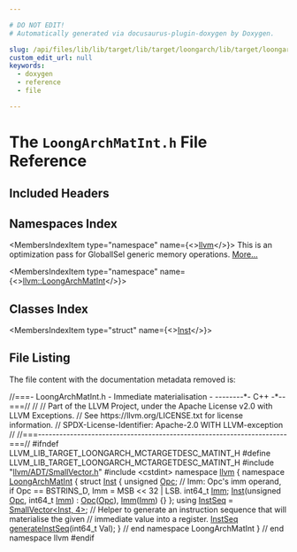 ```yaml
---

# DO NOT EDIT!
# Automatically generated via docusaurus-plugin-doxygen by Doxygen.

slug: /api/files/lib/lib/target/lib/target/loongarch/lib/target/loongarch/mctargetdesc/loongarchmatint-h
custom_edit_url: null
keywords:
  - doxygen
  - reference
  - file

---
```





# The `LoongArchMatInt.h` File Reference

<DoxygenPage pluginConfig={pluginConfig}>



## Included Headers

<IncludesList>
<IncludesListItem
  filePath="llvm/ADT/SmallVector.h"
  permalink="/docs/api/files/include/include/llvm/include/llvm/adt/smallvector-h"
  isLocal="true" />
<IncludesListItem
  filePath="cstdint"
  permalink=""
  isLocal="false" />
</IncludesList>

## Namespaces Index

<MembersIndex>

<MembersIndexItem
  type="namespace"
  name={<><a href="/docs/api/namespaces/llvm">llvm</a></>}>
This is an optimization pass for GlobalISel generic memory operations. <a href="/docs/api/namespaces/llvm/#details">More...</a>
</MembersIndexItem>

<MembersIndexItem
  type="namespace"
  name={<><a href="/docs/api/namespaces/llvm/loongarchmatint">llvm::LoongArchMatInt</a></>}>
</MembersIndexItem>

</MembersIndex>

## Classes Index

<MembersIndex>

<MembersIndexItem
  type="struct"
  name={<><a href="/docs/api/structs/llvm/loongarchmatint/inst">Inst</a></>}>
</MembersIndexItem>

</MembersIndex>


## File Listing

The file content with the documentation metadata removed is:

<ProgramListing>

<Link id="l00001" /><CodeLine lineNumber="1"><Highlight kind="comment">//===- LoongArchMatInt.h - Immediate materialisation -  --------&#42;- C++ -&#42;--===//</Highlight><Highlight kind="normal"></Highlight></CodeLine>
<Link id="l00002" /><CodeLine lineNumber="2"><Highlight kind="normal"></Highlight><Highlight kind="comment">//</Highlight><Highlight kind="normal"></Highlight></CodeLine>
<Link id="l00003" /><CodeLine lineNumber="3"><Highlight kind="normal"></Highlight><Highlight kind="comment">// Part of the LLVM Project, under the Apache License v2.0 with LLVM Exceptions.</Highlight><Highlight kind="normal"></Highlight></CodeLine>
<Link id="l00004" /><CodeLine lineNumber="4"><Highlight kind="normal"></Highlight><Highlight kind="comment">// See https://llvm.org/LICENSE.txt for license information.</Highlight><Highlight kind="normal"></Highlight></CodeLine>
<Link id="l00005" /><CodeLine lineNumber="5"><Highlight kind="normal"></Highlight><Highlight kind="comment">// SPDX-License-Identifier: Apache-2.0 WITH LLVM-exception</Highlight><Highlight kind="normal"></Highlight></CodeLine>
<Link id="l00006" /><CodeLine lineNumber="6"><Highlight kind="normal"></Highlight><Highlight kind="comment">//</Highlight><Highlight kind="normal"></Highlight></CodeLine>
<Link id="l00007" /><CodeLine lineNumber="7"><Highlight kind="normal"></Highlight><Highlight kind="comment">//===----------------------------------------------------------------------===//</Highlight><Highlight kind="normal"></Highlight></CodeLine>
<Link id="l00008" /><CodeLine lineNumber="8"><Highlight kind="normal"></Highlight></CodeLine>
<Link id="l00009" /><CodeLine lineNumber="9"><Highlight kind="normal"></Highlight><Highlight kind="preprocessor">#ifndef LLVM&#95;LIB&#95;TARGET&#95;LOONGARCH&#95;MCTARGETDESC&#95;MATINT&#95;H</Highlight><Highlight kind="normal"></Highlight></CodeLine>
<Link id="l00010" /><CodeLine lineNumber="10"><Highlight kind="normal"></Highlight><Highlight kind="preprocessor">#define LLVM&#95;LIB&#95;TARGET&#95;LOONGARCH&#95;MCTARGETDESC&#95;MATINT&#95;H</Highlight><Highlight kind="normal"></Highlight></CodeLine>
<Link id="l00011" /><CodeLine lineNumber="11"><Highlight kind="normal"></Highlight></CodeLine>
<Link id="l00012" /><CodeLine lineNumber="12"><Highlight kind="normal"></Highlight><Highlight kind="preprocessor">#include &quot;<a href="/docs/api/files/include/include/llvm/include/llvm/adt/smallvector-h">llvm/ADT/SmallVector.h</a>&quot;</Highlight><Highlight kind="normal"></Highlight></CodeLine>
<Link id="l00013" /><CodeLine lineNumber="13"><Highlight kind="normal"></Highlight><Highlight kind="preprocessor">#include &lt;cstdint&gt;</Highlight><Highlight kind="normal"></Highlight></CodeLine>
<Link id="l00014" /><CodeLine lineNumber="14"><Highlight kind="normal"></Highlight></CodeLine>
<Link id="l00015" /><CodeLine lineNumber="15"><Highlight kind="normal"></Highlight><Highlight kind="keyword">namespace </Highlight><Highlight kind="normal"><a href="/docs/api/namespaces/llvm">llvm</a> &#123;</Highlight></CodeLine>
<Link id="l00016" /><CodeLine lineNumber="16" lineLink="/docs/api/namespaces/llvm/loongarchmatint"><Highlight kind="normal"></Highlight><Highlight kind="keyword">namespace </Highlight><Highlight kind="normal"><a href="/docs/api/namespaces/llvm/loongarchmatint">LoongArchMatInt</a> &#123;</Highlight></CodeLine>
<Link id="l00017" /><CodeLine lineNumber="17" lineLink="/docs/api/structs/llvm/loongarchmatint/inst"><Highlight kind="normal"></Highlight><Highlight kind="keyword">struct </Highlight><Highlight kind="normal"><a href="/docs/api/structs/llvm/loongarchmatint/inst/#aed6275dbec4ecbcb7e0a5bb8900691b6">Inst</a> &#123;</Highlight></CodeLine>
<Link id="l00018" /><CodeLine lineNumber="18" lineLink="/docs/api/structs/llvm/loongarchmatint/inst/#a40f1a8f6570f017760f3b1f284d9f0bb"><Highlight kind="normal">  </Highlight><Highlight kind="keywordtype">unsigned</Highlight><Highlight kind="normal"> <a href="/docs/api/structs/llvm/loongarchmatint/inst/#a40f1a8f6570f017760f3b1f284d9f0bb">Opc</a>;</Highlight></CodeLine>
<Link id="l00019" /><CodeLine lineNumber="19"><Highlight kind="normal">  </Highlight><Highlight kind="comment">// Imm: Opc&#39;s imm operand, if Opc == BSTRINS&#95;D, Imm = MSB &lt;&lt; 32 | LSB.</Highlight><Highlight kind="normal"></Highlight></CodeLine>
<Link id="l00020" /><CodeLine lineNumber="20" lineLink="/docs/api/structs/llvm/loongarchmatint/inst/#a37b5b296667420f3c860edbe397f81b3"><Highlight kind="normal">  int64&#95;t <a href="/docs/api/structs/llvm/loongarchmatint/inst/#a37b5b296667420f3c860edbe397f81b3">Imm</a>;</Highlight></CodeLine>
<Link id="l00021" /><CodeLine lineNumber="21" lineLink="/docs/api/structs/llvm/loongarchmatint/inst/#aed6275dbec4ecbcb7e0a5bb8900691b6"><Highlight kind="normal">  <a href="/docs/api/structs/llvm/loongarchmatint/inst/#aed6275dbec4ecbcb7e0a5bb8900691b6">Inst</a>(</Highlight><Highlight kind="keywordtype">unsigned</Highlight><Highlight kind="normal"> <a href="/docs/api/structs/llvm/loongarchmatint/inst/#a40f1a8f6570f017760f3b1f284d9f0bb">Opc</a>, int64&#95;t <a href="/docs/api/structs/llvm/loongarchmatint/inst/#a37b5b296667420f3c860edbe397f81b3">Imm</a>) : <a href="/docs/api/structs/llvm/loongarchmatint/inst/#a40f1a8f6570f017760f3b1f284d9f0bb">Opc</a>(<a href="/docs/api/structs/llvm/loongarchmatint/inst/#a40f1a8f6570f017760f3b1f284d9f0bb">Opc</a>), <a href="/docs/api/structs/llvm/loongarchmatint/inst/#a37b5b296667420f3c860edbe397f81b3">Imm</a>(<a href="/docs/api/structs/llvm/loongarchmatint/inst/#a37b5b296667420f3c860edbe397f81b3">Imm</a>) &#123;&#125;</Highlight></CodeLine>
<Link id="l00022" /><CodeLine lineNumber="22"><Highlight kind="normal">&#125;;</Highlight></CodeLine>
<Link id="l00023" /><CodeLine lineNumber="23" lineLink="/docs/api/namespaces/llvm/loongarchmatint/#a5d1ad7690934cbfbe3af004c38d2ec97"><Highlight kind="normal"></Highlight><Highlight kind="keyword">using </Highlight><Highlight kind="normal"><a href="/docs/api/namespaces/llvm/loongarchmatint/#a5d1ad7690934cbfbe3af004c38d2ec97">InstSeq</a> = <a href="/docs/api/classes/llvm/smallvector">SmallVector&lt;Inst, 4&gt;</a>;</Highlight></CodeLine>
<Link id="l00024" /><CodeLine lineNumber="24"><Highlight kind="normal"></Highlight></CodeLine>
<Link id="l00025" /><CodeLine lineNumber="25"><Highlight kind="normal"></Highlight><Highlight kind="comment">// Helper to generate an instruction sequence that will materialise the given</Highlight><Highlight kind="normal"></Highlight></CodeLine>
<Link id="l00026" /><CodeLine lineNumber="26"><Highlight kind="normal"></Highlight><Highlight kind="comment">// immediate value into a register.</Highlight><Highlight kind="normal"></Highlight></CodeLine>
<Link id="l00027" /><CodeLine lineNumber="27"><Highlight kind="normal"><a href="/docs/api/namespaces/llvm/loongarchmatint/#a5d1ad7690934cbfbe3af004c38d2ec97">InstSeq</a> <a href="/docs/api/namespaces/llvm/loongarchmatint/#a1e8bf674882ab22f3fa510916fab18fe">generateInstSeq</a>(int64&#95;t Val);</Highlight></CodeLine>
<Link id="l00028" /><CodeLine lineNumber="28"><Highlight kind="normal">&#125; </Highlight><Highlight kind="comment">// end namespace LoongArchMatInt</Highlight><Highlight kind="normal"></Highlight></CodeLine>
<Link id="l00029" /><CodeLine lineNumber="29"><Highlight kind="normal">&#125; </Highlight><Highlight kind="comment">// end namespace llvm</Highlight><Highlight kind="normal"></Highlight></CodeLine>
<Link id="l00030" /><CodeLine lineNumber="30"><Highlight kind="normal"></Highlight></CodeLine>
<Link id="l00031" /><CodeLine lineNumber="31"><Highlight kind="normal"></Highlight><Highlight kind="preprocessor">#endif</Highlight></CodeLine>

</ProgramListing>

</DoxygenPage>
